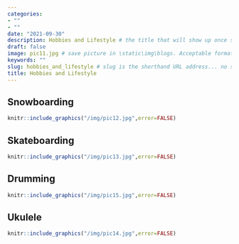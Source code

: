 ```yaml
---
categories:  
- ""    
- ""
date: "2021-09-30"
description: Hobbies and Lifestyle # the title that will show up once someone gets to this page
draft: false
image: pic11.jpg # save picture in \static\img\blogs. Acceptable formats= jpg, jpeg, or png . Your iPhone pics wont work
keywords: ""
slug: hobbies_and_lifestyle # slug is the shorthand URL address... no spaces plz
title: Hobbies and Lifestyle
---
```


## Snowboarding

```r
knitr::include_graphics("/img/pic12.jpg",error=FALSE)
```

## Skateboarding

```r
knitr::include_graphics("/img/pic13.jpg",error=FALSE)
```

## Drumming

```r
knitr::include_graphics("/img/pic15.jpg",error=FALSE)
```

## Ukulele

```r
knitr::include_graphics("/img/pic14.jpg",error=FALSE)
```
